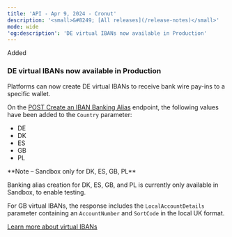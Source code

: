 ```yaml
---
title: 'API - Apr 9, 2024 - Cronut'  
description: '<small>&#8249; [All releases](/release-notes)</small>'  
mode: wide  
'og:description': 'DE virtual IBANs now available in Production'  
---
```

<div class="release-notes-page">

<div class="pill pill-green rn-pill">Added</div> 
  
### DE virtual IBANs now available in Production  

Platforms can now create DE virtual IBANs to receive bank wire pay-ins to a specific wallet.  

On the <a href="/api-reference/banking-aliases/create-iban-banking-alias">POST Create an IBAN Banking Alias</a> endpoint, the following values have been added to the `Country` parameter:  
- DE  
- DK  
- ES  
- GB  
- PL  

<Note>  
**Note – Sandbox only for DK, ES, GB, PL** 
  
Banking alias creation for DK, ES, GB, and PL is currently only available in Sandbox, to enable testing.  
</Note>  

For GB virtual IBANs, the response includes the `LocalAccountDetails` parameter containing an `AccountNumber` and `SortCode` in the local UK format.  

<a href="/guides/payment-methods/banking/virtual-iban" class="btn Secondary normal">Learn more about virtual IBANs</a>

</div>